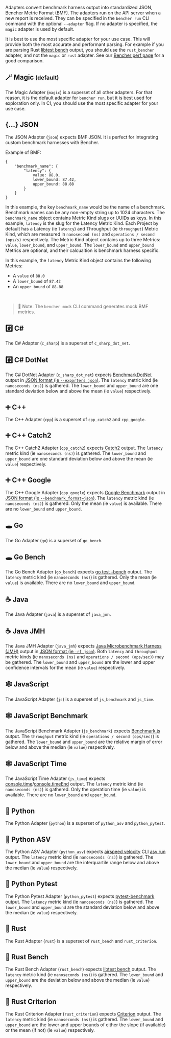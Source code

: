 Adapters convert benchmark harness output into standardized JSON, Bencher Metric Format (BMF).
The adapters run on the API server when a new report is received.
They can be specified in the `bencher run` CLI command with the optional `--adapter` flag.
If no adapter is specified, the `magic` adapter is used by default.

It is best to use the most specific adapter for your use case.
This will provide both the most accurate and performant parsing.
For example if you are parsing Rust
[libtest bench](https://doc.rust-lang.org/rustc/tests/index.html#benchmarks)
output, you should use the `rust_bencher` adapter, and not the `magic` or `rust` adapter.
See our
[Bencher perf page](https://bencher.dev/perf/bencher?key=true&metric_kind=latency&tab=benchmarks&testbeds=0d991aac-b241-493a-8b0f-8d41419455d2&start_time=2023-01-30T00%3A00%3A00.000Z&branches=619d15ed-0fbd-4ccb-86cb-fddf3124da29&benchmarks=3525f177-fc8f-4a92-bd2f-dda7c4e15699%2C5655ed2a-3e45-4622-bdbd-39cdd9837af8%2C1db23e93-f909-40aa-bf42-838cc7ae05f5)
for a good comparison.

## 🪄 Magic <small>(default)</small>

The Magic Adapter (`magic`) is a superset of all other adapters.
For that reason, it is the default adapter for `bencher run`,
but it is best used for exploration only.
In CI, you should use the most specific adapter for your use case.

## \{...\} JSON

The JSON Adapter (`json`) expects BMF JSON.
It is perfect for integrating custom benchmark harnesses with Bencher.

Example of BMF:

```
{
    "benchmark_name": {
        "latency": {
            value: 88.0,
            lower_bound: 87.42,
            upper_bound: 88.88
        }
    }
}
```

In this example, the key `benchmark_name` would be the name of a benchmark.
Benchmark names can be any non-empty string up to 1024 characters.
The `benchmark_name` object contains Metric Kind slugs or UUIDs as keys.
In this example, `latency` is the slug for the Latency Metric Kind.
Each Project by default has a Latency (ie `latency`) and Throughput (ie `throughput`) Metric Kind,
which are measured in `nanosecond (ns)` and `operations / second (ops/s)` respectively.
The Metric Kind object contains up to three Metrics: `value`, `lower_bound`, and `upper_bound`.
The `lower_bound` and `upper_bound` Metrics are optional,
and their calcualtion is benchmark harness specific.

In this example, the `latency` Metric Kind object contains the following Metrics:

- A `value` of `88.0`
- A `lower_bound` of `87.42`
- An `upper_bound` of `88.88`

<br/>

> 🐰 Note: The `bencher mock` CLI command generates mock BMF metrics.

## #️⃣ C#

The C# Adapter (`c_sharp`) is a superset of `c_sharp_dot_net`.

## #️⃣ C# DotNet

The C# DotNet Adapter (`c_sharp_dot_net`) expects [BenchmarkDotNet](https://github.com/dotnet/BenchmarkDotNet) output in [JSON format (ie `--exporters json`)](https://benchmarkdotnet.org/articles/configs/exporters.html#sample-introexportjson).
The `latency` metric kind (ie `nanoseconds (ns)`) is gathered.
The `lower_bound` and `upper_bound` are one standard deviation below and above the mean (ie `value`) respectively.

## ➕ C++

The C++ Adapter (`cpp`) is a superset of `cpp_catch2` and `cpp_google`.

## ➕ C++ Catch2

The C++ Catch2 Adapter (`cpp_catch2`) expects [Catch2](https://github.com/catchorg/Catch2) output.
The `latency` metric kind (ie `nanoseconds (ns)`) is gathered.
The `lower_bound` and `upper_bound` are one standard deviation below and above the mean (ie `value`) respectively.

## ➕ C++ Google

The C++ Google Adapter (`cpp_google`) expects [Google Benchmark](https://github.com/google/benchmark) output in [JSON format (ie `--benchmark_format=json`)](https://github.com/google/benchmark/blob/main/docs/user_guide.md#output-formats).
The `latency` metric kind (ie `nanoseconds (ns)`) is gathered.
Only the mean (ie `value`) is available. There are no `lower_bound` and `upper_bound`.

## 🕳 Go

The Go Adapter (`go`) is a superset of `go_bench`.

## 🕳 Go Bench

The Go Bench Adapter (`go_bench`) expects [go test -bench](https://pkg.go.dev/testing#hdr-Benchmarks) output.
The `latency` metric kind (ie `nanoseconds (ns)`) is gathered.
Only the mean (ie `value`) is available. There are no `lower_bound` and `upper_bound`.

## ☕️ Java

The Java Adapter (`java`) is a superset of `java_jmh`.

## ☕️ Java JMH

The Java JMH Adapter (`java_jmh`) expects [Java Microbenchmark Harness (JMH)](https://github.com/openjdk/jmh) output in [JSON format (ie `-rf json`)](https://github.com/openjdk/jmh/blob/master/jmh-core/src/main/java/org/openjdk/jmh/results/format/ResultFormatType.java).
Both `latency` and `throughput` metric kinds (ie `nanoseconds (ns)` and `operations / second (ops/sec)`) may be gathered.
The `lower_bound` and `upper_bound` are the lower and upper confidence intervals for the mean (ie `value`) respectively.

## 🕸 JavaScript

The JavaScript Adapter (`js`) is a superset of `js_benchmark` and `js_time`.

## 🕸 JavaScript Benchmark

The JavaScript Benchmark Adapter (`js_benchmark`) expects [Benchmark.js](https://github.com/bestiejs/benchmark.js) output.
The `throughput` metric kind (ie `operations / second (ops/sec)`) is gathered.
The `lower_bound` and `upper_bound` are the relative margin of error below and above the median (ie `value`) respectively.

## 🕸 JavaScript Time

The JavaScript Time Adapter (`js_time`) expects [console.time](https://developer.mozilla.org/en-US/docs/Web/API/console/time)/[console.timeEnd](https://developer.mozilla.org/en-US/docs/Web/API/console/timeEnd) output.
The `latency` metric kind (ie `nanoseconds (ns)`) is gathered.
Only the operation time (ie `value`) is available. There are no `lower_bound` and `upper_bound`.

## 🐍 Python

The Python Adapter (`python`) is a superset of `python_asv` and `python_pytest`.

## 🐍 Python ASV

The Python ASV Adapter (`python_asv`) expects [airspeed velocity](https://github.com/airspeed-velocity/asv) CLI [asv run](https://asv.readthedocs.io/en/stable/commands.html#asv-run) output.
The `latency` metric kind (ie `nanoseconds (ns)`) is gathered.
The `lower_bound` and `upper_bound` are the interquartile range below and above the median (ie `value`) respectively.

## 🐍 Python Pytest

The Python Pytest Adapter (`python_pytest`) expects [pytest-benchmark](https://github.com/ionelmc/pytest-benchmark) output.
The `latency` metric kind (ie `nanoseconds (ns)`) is gathered.
The `lower_bound` and `upper_bound` are the standard deviation below and above the median (ie `value`) respectively.

## 🦀 Rust

The Rust Adapter (`rust`) is a superset of `rust_bench` and `rust_criterion`.

## 🦀 Rust Bench

The Rust Bench Adapter (`rust_bench`) expects [libtest bench](https://doc.rust-lang.org/rustc/tests/index.html#benchmarks) output.
The `latency` metric kind (ie `nanoseconds (ns)`) is gathered.
The `lower_bound` and `upper_bound` are the deviation below and above the median (ie `value`) respectively.

## 🦀 Rust Criterion

The Rust Criterion Adapter (`rust_criterion`) expects [Criterion](https://github.com/bheisler/criterion.rs) output.
The `latency` metric kind (ie `nanoseconds (ns)`) is gathered.
The `lower_bound` and `upper_bound` are the lower and upper bounds of either the slope (if available) or the mean (if not) (ie `value`) respectively.
